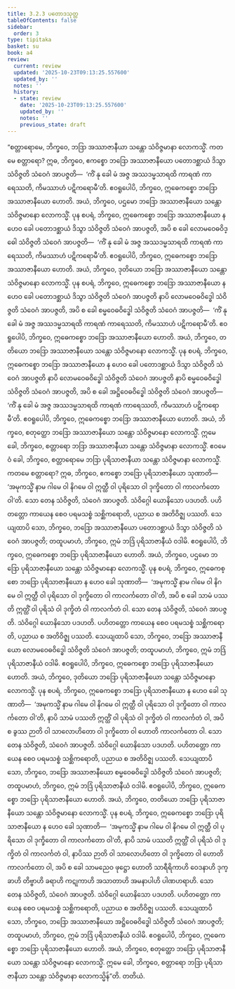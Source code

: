 ```yaml
---
title: 3.2.3 ပတောဒသုတ္တ
tableOfContents: false
sidebar:
  order: 3
type: tipitaka
basket: su
book: a4
review:
  current: review
  updated: '2025-10-23T09:13:25.557600'
  updated_by: ''
  notes: ''
  history:
  - state: review
    date: '2025-10-23T09:13:25.557600'
    updated_by: ''
    notes: ''
    previous_state: draft
---
```



<ReviewStatus review={frontmatter.review} showDetails={true} />

<HypothesisAnnotation frontmatter={frontmatter} />

<DynamicBreadcrumb />

<Division number="113" book="a4" e="ch" v="15" p="429">

<Paragraph number="742" book="a4">
“စတ္တာရောမေ, ဘိက္ခဝေ, ဘဒြာ အဿာဇာနီယာ သန္တော သံဝိဇ္ဇမာနာ လောကသ္မိံ. ကတမေ စတ္တာရော? ဣဓ, ဘိက္ခဝေ, ဧကစ္စော ဘဒြော အဿာဇာနီယော ပတောဒစ္ဆာယံ ဒိသွာ သံဝိဇ္ဇတိ သံဝေဂံ အာပဇ္ဇတိ—  ‘ကိံ နု ခေါ မံ အဇ္ဇ အဿဒမ္မသာရထိ ကာရဏံ ကာရေဿတိ, ကိမဿာဟံ ပဋိကရောမီ’တိ. ဧဝရူပေါပိ, ဘိက္ခဝေ, ဣဓေကစ္စော ဘဒြော အဿာဇာနီယော ဟောတိ. အယံ, ဘိက္ခဝေ, ပဌမော ဘဒြော အဿာဇာနီယော သန္တော သံဝိဇ္ဇမာနော လောကသ္မိံ.
</Paragraph>

<Paragraph number="743" book="a4">
ပုန စပရံ, ဘိက္ခဝေ, ဣဓေကစ္စော ဘဒြော အဿာဇာနီယော န ဟေဝ ခေါ ပတောဒစ္ဆာယံ ဒိသွာ သံဝိဇ္ဇတိ သံဝေဂံ အာပဇ္ဇတိ, အပိ စ ခေါ လောမဝေဓဝိဒ္ဓေါ သံဝိဇ္ဇတိ သံဝေဂံ အာပဇ္ဇတိ—  ‘ကိံ နု ခေါ မံ အဇ္ဇ အဿဒမ္မသာရထိ ကာရဏံ ကာရေဿတိ, ကိမဿာဟံ ပဋိကရောမီ’တိ. ဧဝရူပေါပိ, ဘိက္ခဝေ, ဣဓေကစ္စော ဘဒြော အဿာဇာနီယော ဟောတိ. အယံ, ဘိက္ခဝေ, ဒုတိယော ဘဒြော အဿာဇာနီယော သန္တော သံဝိဇ္ဇမာနော လောကသ္မိံ.
</Paragraph>

<Paragraph number="744" book="a4">
ပုန စပရံ, ဘိက္ခဝေ, ဣဓေကစ္စော ဘဒြော အဿာဇာနီယော န ဟေဝ ခေါ ပတောဒစ္ဆာယံ ဒိသွာ သံဝိဇ္ဇတိ သံဝေဂံ အာပဇ္ဇတိ နာပိ လောမဝေဓဝိဒ္ဓေါ သံဝိဇ္ဇတိ သံဝေဂံ အာပဇ္ဇတိ, အပိ စ ခေါ စမ္မဝေဓဝိဒ္ဓေါ သံဝိဇ္ဇတိ သံဝေဂံ အာပဇ္ဇတိ—  ‘ကိံ နု ခေါ မံ အဇ္ဇ အဿဒမ္မသာရထိ ကာရဏံ ကာရေဿတိ, ကိမဿာဟံ ပဋိကရောမီ’တိ. ဧဝရူပေါပိ, ဘိက္ခဝေ, ဣဓေကစ္စော ဘဒြော အဿာဇာနီယော ဟောတိ. အယံ, ဘိက္ခဝေ, တတိယော ဘဒြော အဿာဇာနီယော သန္တော သံဝိဇ္ဇမာနော လောကသ္မိံ.
</Paragraph>

<Paragraph number="745" book="a4">
ပုန စပရံ, ဘိက္ခဝေ, ဣဓေကစ္စော ဘဒြော အဿာဇာနီယော န ဟေဝ ခေါ ပတောဒစ္ဆာယံ ဒိသွာ သံဝိဇ္ဇတိ သံဝေဂံ အာပဇ္ဇတိ နာပိ လောမဝေဓဝိဒ္ဓေါ သံဝိဇ္ဇတိ သံဝေဂံ အာပဇ္ဇတိ နာပိ စမ္မဝေဓဝိဒ္ဓေါ သံဝိဇ္ဇတိ သံဝေဂံ အာပဇ္ဇတိ, အပိ စ ခေါ အဋ္ဌိဝေဓဝိဒ္ဓေါ သံဝိဇ္ဇတိ သံဝေဂံ အာပဇ္ဇတိ—  ‘ကိံ နု ခေါ မံ အဇ္ဇ အဿဒမ္မသာရထိ ကာရဏံ ကာရေဿတိ, ကိမဿာဟံ ပဋိကရောမီ’တိ. ဧဝရူပေါပိ, ဘိက္ခဝေ, ဣဓေကစ္စော ဘဒြော အဿာဇာနီယော ဟောတိ. အယံ, ဘိက္ခဝေ, စတုတ္ထော ဘဒြော အဿာဇာနီယော သန္တော သံဝိဇ္ဇမာနော လောကသ္မိံ. ဣမေ ခေါ, ဘိက္ခဝေ, စတ္တာရော ဘဒြာ အဿာဇာနီယာ သန္တော သံဝိဇ္ဇမာနာ လောကသ္မိံ.
</Paragraph>

<Paragraph number="746" book="a4">
ဧဝမေဝံ ခေါ, ဘိက္ခဝေ, စတ္တာရောမေ ဘဒြာ ပုရိသာဇာနီယာ သန္တော သံဝိဇ္ဇမာနာ လောကသ္မိံ. ကတမေ စတ္တာရော? ဣဓ, ဘိက္ခဝေ, ဧကစ္စော ဘဒြော ပုရိသာဇာနီယော သုဏာတိ—  ‘အမုကသ္မိံ နာမ ဂါမေ ဝါ နိဂမေ ဝါ ဣတ္ထီ ဝါ ပုရိသော ဝါ ဒုက္ခိတော ဝါ ကာလင်္ကတော ဝါ’တိ. သော တေန သံဝိဇ္ဇတိ, သံဝေဂံ အာပဇ္ဇတိ. သံဝိဂ္ဂေါ ယောနိသော ပဒဟတိ. ပဟိတတ္တော ကာယေန စေဝ ပရမသစ္စံ သစ္ဆိကရောတိ, ပညာယ စ အတိဝိဇ္ဈ ပဿတိ. သေယျထာပိ သော, ဘိက္ခဝေ, ဘဒြော အဿာဇာနီယော ပတောဒစ္ဆာယံ ဒိသွာ သံဝိဇ္ဇတိ သံဝေဂံ အာပဇ္ဇတိ; တထူပမာဟံ, ဘိက္ခဝေ, ဣမံ ဘဒြံ ပုရိသာဇာနီယံ ဝဒါမိ. ဧဝရူပေါပိ, ဘိက္ခဝေ, ဣဓေကစ္စော ဘဒြော ပုရိသာဇာနီယော ဟောတိ. အယံ, ဘိက္ခဝေ, ပဌမော ဘဒြော ပုရိသာဇာနီယော သန္တော သံဝိဇ္ဇမာနော လောကသ္မိံ.
</Paragraph>

<Paragraph number="747" book="a4">
ပုန စပရံ, ဘိက္ခဝေ, ဣဓေကစ္စော ဘဒြော ပုရိသာဇာနီယော န ဟေဝ ခေါ သုဏာတိ—  ‘အမုကသ္မိံ နာမ ဂါမေ ဝါ နိဂမေ ဝါ ဣတ္ထီ ဝါ ပုရိသော ဝါ ဒုက္ခိတော ဝါ ကာလင်္ကတော ဝါ’တိ, အပိ စ ခေါ သာမံ ပဿတိ ဣတ္ထိံ ဝါ ပုရိသံ ဝါ ဒုက္ခိတံ ဝါ ကာလင်္ကတံ ဝါ. သော တေန သံဝိဇ္ဇတိ, သံဝေဂံ အာပဇ္ဇတိ. သံဝိဂ္ဂေါ ယောနိသော ပဒဟတိ. ပဟိတတ္တော ကာယေန စေဝ ပရမသစ္စံ သစ္ဆိကရောတိ, ပညာယ စ အတိဝိဇ္ဈ ပဿတိ. သေယျထာပိ သော, ဘိက္ခဝေ, ဘဒြော အဿာဇာနီယော လောမဝေဓဝိဒ္ဓေါ သံဝိဇ္ဇတိ သံဝေဂံ အာပဇ္ဇတိ; တထူပမာဟံ, ဘိက္ခဝေ, ဣမံ ဘဒြံ ပုရိသာဇာနီယံ ဝဒါမိ. ဧဝရူပေါပိ, ဘိက္ခဝေ, ဣဓေကစ္စော ဘဒြော ပုရိသာဇာနီယော ဟောတိ. အယံ, ဘိက္ခဝေ, ဒုတိယော ဘဒြော ပုရိသာဇာနီယော သန္တော သံဝိဇ္ဇမာနော လောကသ္မိံ.
</Paragraph>

<Paragraph number="748" book="a4">
ပုန စပရံ, ဘိက္ခဝေ, ဣဓေကစ္စော ဘဒြော ပုရိသာဇာနီယော န ဟေဝ ခေါ သုဏာတိ—  ‘အမုကသ္မိံ နာမ ဂါမေ ဝါ နိဂမေ ဝါ ဣတ္ထီ ဝါ ပုရိသော ဝါ ဒုက္ခိတော ဝါ ကာလင်္ကတော ဝါ’တိ, နာပိ သာမံ ပဿတိ ဣတ္ထိံ ဝါ ပုရိသံ ဝါ ဒုက္ခိတံ ဝါ ကာလင်္ကတံ ဝါ, အပိ စ ခွဿ ဉာတိ ဝါ သာလောဟိတော ဝါ ဒုက္ခိတော ဝါ ဟောတိ ကာလင်္ကတော ဝါ. သော တေန သံဝိဇ္ဇတိ, သံဝေဂံ အာပဇ္ဇတိ. သံဝိဂ္ဂေါ ယောနိသော ပဒဟတိ. ပဟိတတ္တော ကာယေန စေဝ ပရမသစ္စံ သစ္ဆိကရောတိ, ပညာယ စ အတိဝိဇ္ဈ ပဿတိ. သေယျထာပိ သော, ဘိက္ခဝေ, ဘဒြော အဿာဇာနီယော စမ္မဝေဓဝိဒ္ဓေါ သံဝိဇ္ဇတိ သံဝေဂံ အာပဇ္ဇတိ; တထူပမာဟံ, ဘိက္ခဝေ, ဣမံ ဘဒြံ ပုရိသာဇာနီယံ ဝဒါမိ. ဧဝရူပေါပိ, ဘိက္ခဝေ, ဣဓေကစ္စော ဘဒြော ပုရိသာဇာနီယော ဟောတိ. အယံ, ဘိက္ခဝေ, တတိယော ဘဒြော ပုရိသာဇာနီယော သန္တော သံဝိဇ္ဇမာနော လောကသ္မိံ.
</Paragraph>

<Paragraph number="749" book="a4">
ပုန စပရံ, ဘိက္ခဝေ, ဣဓေကစ္စော ဘဒြော ပုရိသာဇာနီယော န ဟေဝ ခေါ သုဏာတိ—  ‘အမုကသ္မိံ နာမ ဂါမေ ဝါ နိဂမေ ဝါ ဣတ္ထီ ဝါ ပုရိသော ဝါ ဒုက္ခိတော ဝါ ကာလင်္ကတော ဝါ’တိ, နာပိ သာမံ ပဿတိ ဣတ္ထိံ ဝါ ပုရိသံ ဝါ ဒုက္ခိတံ ဝါ ကာလင်္ကတံ ဝါ, နာပိဿ ဉာတိ ဝါ သာလောဟိတော ဝါ ဒုက္ခိတော ဝါ ဟောတိ ကာလင်္ကတော ဝါ, အပိ စ ခေါ သာမညေဝ ဖုဋ္ဌော ဟောတိ သာရီရိကာဟိ ဝေဒနာဟိ ဒုက္ခာဟိ တိဗ္ဗာဟိ ခရာဟိ ကဋုကာဟိ အသာတာဟိ အမနာပါဟိ ပါဏဟရာဟိ. သော တေန သံဝိဇ္ဇတိ, သံဝေဂံ အာပဇ္ဇတိ. သံဝိဂ္ဂေါ ယောနိသော ပဒဟတိ. ပဟိတတ္တော ကာယေန စေဝ ပရမသစ္စံ သစ္ဆိကရောတိ, ပညာယ စ အတိဝိဇ္ဈ ပဿတိ. သေယျထာပိ သော, ဘိက္ခဝေ, ဘဒြော အဿာဇာနီယော အဋ္ဌိဝေဓဝိဒ္ဓေါ သံဝိဇ္ဇတိ သံဝေဂံ အာပဇ္ဇတိ; တထူပမာဟံ, ဘိက္ခဝေ, ဣမံ ဘဒြံ ပုရိသာဇာနီယံ ဝဒါမိ. ဧဝရူပေါပိ, ဘိက္ခဝေ, ဣဓေကစ္စော ဘဒြော ပုရိသာဇာနီယော ဟောတိ. အယံ, ဘိက္ခဝေ, စတုတ္ထော ဘဒြော ပုရိသာဇာနီယော သန္တော သံဝိဇ္ဇမာနော လောကသ္မိံ. ဣမေ ခေါ, ဘိက္ခဝေ, စတ္တာရော ဘဒြာ ပုရိသာဇာနီယာ သန္တော သံဝိဇ္ဇမာနာ လောကသ္မိန်”တိ.

</Paragraph>
</Division>

<Paragraph number="750" type="center" book="a4">
တတိယံ.
</Paragraph>